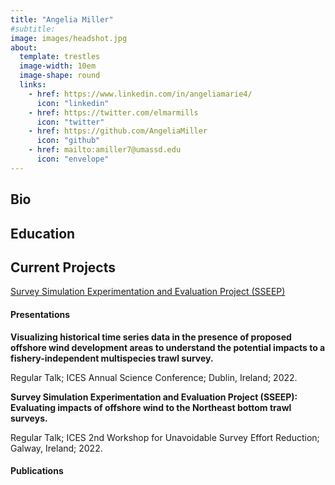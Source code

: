 ```yaml
---
title: "Angelia Miller"
#subtitle: 
image: images/headshot.jpg
about: 
  template: trestles
  image-width: 10em
  image-shape: round
  links: 
    - href: https://www.linkedin.com/in/angeliamarie4/
      icon: "linkedin"
    - href: https://twitter.com/elmarmills
      icon: "twitter"
    - href: https://github.com/AngeliaMiller
      icon: "github"
    - href: mailto:amiller7@umassd.edu
      icon: "envelope"
---
```


## Bio

## Education

## Current Projects

[Survey Simulation Experimentation and Evaluation Project (SSEEP)](https://thefaylab.github.io/sseep/)

#### Presentations 

**Visualizing historical time series data in the presence of proposed offshore wind development areas to understand the potential impacts to a fishery-independent multispecies trawl survey.**

Regular Talk; ICES Annual Science Conference; Dublin, Ireland; 2022.

**Survey Simulation Experimentation and Evaluation Project (SSEEP): Evaluating impacts of offshore wind to the Northeast bottom trawl surveys.**

Regular Talk; ICES 2nd Workshop for Unavoidable Survey Effort Reduction; Galway, Ireland; 2022.

#### Publications
